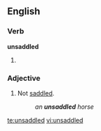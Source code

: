 ==English==

===Verb===
'''unsaddled'''

# {{present participle of|[[unsaddle]]}}

===Adjective===
{{en-adj|-}}

# Not [[saddle]]d.
#: ''an '''unsaddled''' horse''

[[te:unsaddled]]
[[vi:unsaddled]]